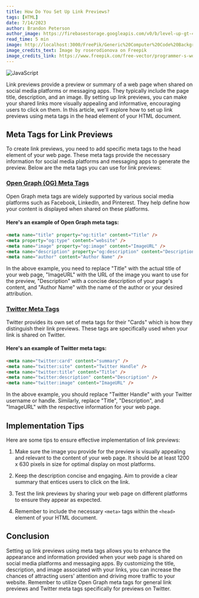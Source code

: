 ```yaml
---
title: How Do You Set Up Link Previews?
tags: [HTML]
date: 7/14/2023
author: Brandon Peterson
author_image: https://firebasestorage.googleapis.com/v0/b/level-up-gt-479b6.appspot.com/o/Brandon.webp?alt=media&token=f7cd367f-40c0-4237-87f2-b8ec11dcf411
read_time: 5 min
image: http://localhost:3000/FreePik/Generic%20Computer%20Code%20Background.jpg
image_credits_text: Image by roserodionova on Freepik
image_credits_link: https://www.freepik.com/free-vector/programmer-s-workplace-writing-code-laptop_4016730.htm#page=2&query=javascript&position=5&from_view=search&track=sph
---
```


![JavaScript](http://localhost:3000/FreePik/Generic%20Computer%20Code%20Background.jpg)

Link previews provide a preview or summary of a web page when shared on social media platforms or messaging apps. They typically include the page title, description, and an image. By setting up link previews, you can make your shared links more visually appealing and informative, encouraging users to click on them. In this article, we'll explore how to set up link previews using meta tags in the head element of your HTML document.

## Meta Tags for Link Previews

To create link previews, you need to add specific meta tags to the head element of your web page. These meta tags provide the necessary information for social media platforms and messaging apps to generate the preview. Below are the meta tags you can use for link previews:

### [Open Graph (OG) Meta Tags](https://ogp.me/)

Open Graph meta tags are widely supported by various social media platforms such as Facebook, LinkedIn, and Pinterest. They help define how your content is displayed when shared on these platforms.

#### Here's an example of Open Graph meta tags:

```html
<meta name="title" property="og:title" content="Title" />
<meta property="og:type" content="website" />
<meta name="image" property="og:image" content="ImageURL" />
<meta name="description" property="og:description" content="Description" />
<meta name="author" content="Author Name" />
```

In the above example, you need to replace "Title" with the actual title of your web page, "ImageURL" with the URL of the image you want to use for the preview, "Description" with a concise description of your page's content, and "Author Name" with the name of the author or your desired attribution.

### [Twitter Meta Tags](https://developer.twitter.com/en/docs/twitter-for-websites/cards/overview/summary)

Twitter provides its own set of meta tags for their "Cards" which is how they distinguish their link previews. These tags are specifically used when your link is shared on Twitter.

#### Here's an example of Twitter meta tags:

```html
<meta name="twitter:card" content="summary" />
<meta name="twitter:site" content="Twitter Handle" />
<meta name="twitter:title" content="Title" />
<meta name="twitter:description" content="Description" />
<meta name="twitter:image" content="ImageURL" />
```

In the above example, you should replace "Twitter Handle" with your Twitter username or handle. Similarly, replace "Title", "Description", and "ImageURL" with the respective information for your web page.

## Implementation Tips

Here are some tips to ensure effective implementation of link previews:

1. Make sure the image you provide for the preview is visually appealing and relevant to the content of your web page. It should be at least 1200 x 630 pixels in size for optimal display on most platforms.

2. Keep the description concise and engaging. Aim to provide a clear summary that entices users to click on the link.

3. Test the link previews by sharing your web page on different platforms to ensure they appear as expected.

4. Remember to include the necessary `<meta>` tags within the `<head>` element of your HTML document.

## Conclusion

Setting up link previews using meta tags allows you to enhance the appearance and information provided when your web page is shared on social media platforms and messaging apps. By customizing the title, description, and image associated with your links, you can increase the chances of attracting users' attention and driving more traffic to your website. Remember to utilize Open Graph meta tags for general link previews and Twitter meta tags specifically for previews on Twitter.
